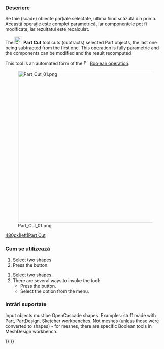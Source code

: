 <languages/>

{{Docnav
|[[Part_Boolean|Boolean]]
|[[Part_Fuse|Fuse]]
|[[Part_Workbench|Part]]
|IconL=Part_Boolean.svg
|IconR=Part_Fuse.svg
|IconC=Workbench_Part.svg
}}

<div class="mw-translate-fuzzy">
{{GuiCommand|Name=Part Cut|MenuLocation=Part → Cut|Workbenches=[[Part_Workbench|Part]]|SeeAlso=[[Part_Union|Part Union]], [[Part_Common|Part Common]]}}
</div>

<span id="Description"></span>
<div class="mw-translate-fuzzy">
===Descriere===
Se taie (scade) obiecte parțiale selectate, ultima fiind scăzută din prima. Această operație este complet parametrică, iar componentele pot fi modificate, iar rezultatul este recalculat.
</div>

The [[Image:Part_Cut.svg|24px]] '''Part Cut''' tool cuts (subtracts) selected Part objects, the last one being subtracted from the first one. This operation is fully parametric and the components can be modified and the result recomputed.

This tool is an automated form of the [[Image:Part_Boolean.svg|16px|link=Part_Boolean]] [[Part_Boolean|Boolean operation]].

[[Image:Part_Cut_01.png|480px]]

<span id="Usage"></span>
<div class="mw-translate-fuzzy">
[[IMAGE:Part Cut 01.png|480px|left|Part Cut]]
{{clear}}
=== Cum se utilizează ===
# Select two shapes
# Press the {{KEY|[[Image:Part Cut.png|16px]] '''Part Cut'''}} button.
</div>

# Select two shapes.
# There are several ways to invoke the tool:
#* Press the {{Button|[[Image:Part_Cut.svg|16px]] [[Part_Cut|Cut]]}} button.
#* Select the {{MenuCommand|Part → Boolean → [[Image:Part_Cut.svg|16px]] Cut}} option from the menu.

<span id="Supported_inputs"></span>
<div class="mw-translate-fuzzy">
=== Intrări suportate ===
</div>

<div class="mw-translate-fuzzy">
Input objects must be OpenCascade shapes. Examples: stuff made with Part, PartDesign, Sketcher workbenches. Not meshes (unless those were converted to shapes) - for meshes, there are specific Boolean tools in MeshDesign workbench.
</div>


{{Docnav
|[[Part_Boolean|Boolean]]
|[[Part_Fuse|Fuse]]
|[[Part_Workbench|Part]]
|IconL=Part_Boolean.svg
|IconR=Part_Fuse.svg
|IconC=Workbench_Part.svg
}}

{{Part_Tools_navi{{#translation:}}}}
{{Userdocnavi{{#translation:}}}}